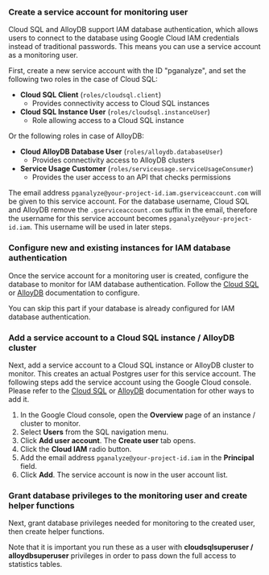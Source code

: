 
### Create a service account for monitoring user

Cloud SQL and AlloyDB support IAM database authentication, which allows users to connect to the database using Google Cloud IAM credentials instead of traditional passwords.
This means you can use a service account as a monitoring user.

First, create a new service account with the ID "pganalyze", and set the following two roles in the case of Cloud SQL:

* **Cloud SQL Client** (`roles/cloudsql.client`)
  * Provides connectivity access to Cloud SQL instances
* **Cloud SQL Instance User** (`roles/cloudsql.instanceUser`)
  * Role allowing access to a Cloud SQL instance

Or the following roles in case of AlloyDB:

* **Cloud AlloyDB Database User** (`roles/alloydb.databaseUser`)
  * Provides connectivity access to AlloyDB clusters
* **Service Usage Customer** (`roles/serviceusage.serviceUsageConsumer`)
  * Provides the user access to an API that checks permissions

The email address `pganalyze@your-project-id.iam.gserviceaccount.com` will be given to this service account.
For the database username, Cloud SQL and AlloyDB remove the `.gserviceaccount.com` suffix in the email,
therefore the username for this service account becomes `pganalyze@your-project-id.iam`.
This username will be used in later steps.

### Configure new and existing instances for IAM database authentication

Once the service account for a monitoring user is created, configure the database to monitor for IAM database authentication.
Follow the [Cloud SQL](https://cloud.google.com/sql/docs/postgres/create-edit-iam-instances)
or [AlloyDB](https://cloud.google.com/alloydb/docs/database-users/manage-iam-auth) documentation to configure.

You can skip this part if your database is already configured for IAM database authentication.

### Add a service account to a Cloud SQL instance / AlloyDB cluster

Next, add a service account to a Cloud SQL instance or AlloyDB cluster to monitor. This creates an actual Postgres user for this service account.
The following steps add the service account using the Google Cloud console. Please refer to the
[Cloud SQL](https://cloud.google.com/sql/docs/postgres/add-manage-iam-users#creating-a-database-user)
or [AlloyDB](https://cloud.google.com/alloydb/docs/database-users/manage-iam-auth#create-user) documentation
for other ways to add it.

1. In the Google Cloud console, open the **Overview** page of an instance / cluster to monitor.
2. Select **Users** from the SQL navigation menu.
3. Click **Add user account**. The **Create user** tab opens.
4. Click the **Cloud IAM** radio button.
5. Add the email address `pganalyze@your-project-id.iam` in the **Principal** field.
6. Click **Add**. The service account is now in the user account list.

### Grant database privileges to the monitoring user and create helper functions

Next, grant database privileges needed for monitoring to the created user, then create helper functions.

Note that it is important you run these as a user with **cloudsqlsuperuser / alloydbsuperuser** privileges in order to pass down the full access to statistics tables.

<MonitoringUserBaseForGCP username="pganalyze@your-project-id.iam" />
<MonitoringUserPerDatabaseHelpers username={'"pganalyze@your-project-id.iam"'} />
